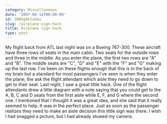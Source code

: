 ```yaml
---
category: Miscellaneous
date: '2007-09-14T00:00:00'
id: 20WSg9ktuGmu
slug: /airplane-sign-hack
title: Airplane sign hack
type: post
---
```


My flight back from ATL last night was on a Boeing 767-300. These
aircraft have three rows of seats in the main cabin. Two seats for
the outside rows and three in the middle. As you enter the plane,
the first two rows are "A" and "B". The middle seats are "C", "D"
and "E" with the "F" and "G" making up the last row. I've been on
these flights enough that this is in the back of my brain but a
standard for most passengers I've seen is when they enter the
plane, the ask the flight attendant which aisle they need to go
down to get to their seat. Last night, I saw a great little hack.
One of the flight attendants drew a little diagram with a note
saying that you could get to the A, B, C and D seats from the first
aisle while E, F, and G where the second one. I mentioned that I
thought it was a great idea, and she said that it really seemed to
help. It was in the perfect place. Just as soon as the passenger
realizes they need to make an aisle decision this little sign was
there. I wish I had snagged a picture, but I had already stowed my
camera.